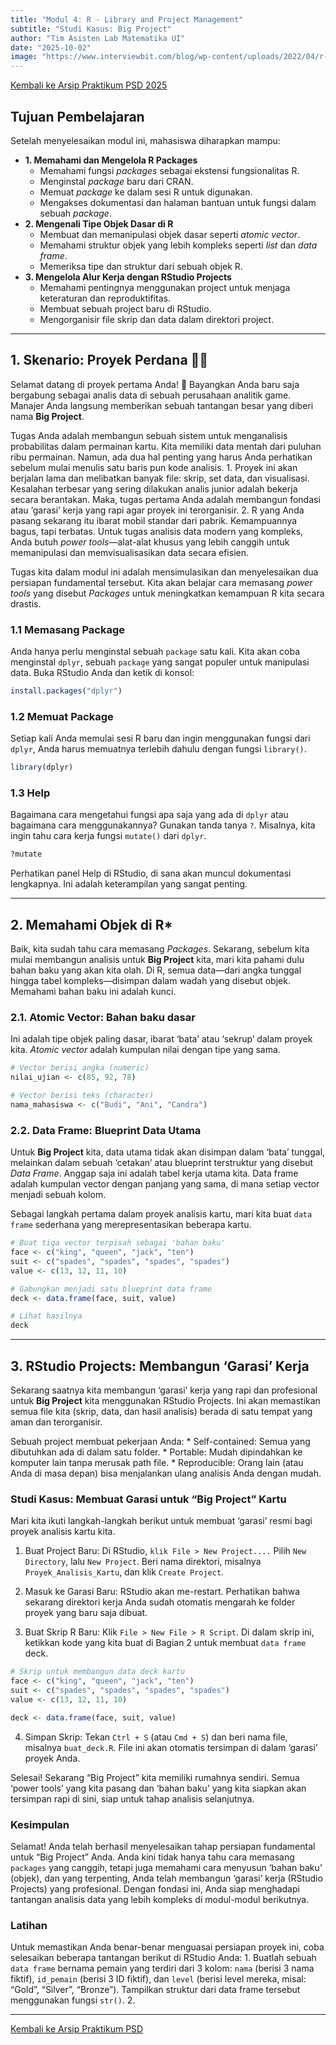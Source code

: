 ```yaml
---
title: "Modul 4: R - Library and Project Management"
subtitle: "Studi Kasus: Big Project"
author: "Tim Asisten Lab Matematika UI"
date: "2025-10-02"
image: "https://www.interviewbit.com/blog/wp-content/uploads/2022/04/r-projects-2048x1001.png"
---
```


<a href="../psd2025.qmd" class="btn btn-outline-primary mb-4">
<i class="fa-solid fa-arrow-left"></i> Kembali ke Arsip Praktikum PSD 2025
</a>

## Tujuan Pembelajaran

Setelah menyelesaikan modul ini, mahasiswa diharapkan mampu:

* **1. Memahami dan Mengelola R Packages**
    * Memahami fungsi *packages* sebagai ekstensi fungsionalitas R.
    * Menginstal *package* baru dari CRAN.
    * Memuat *package* ke dalam sesi R untuk digunakan.
    * Mengakses dokumentasi dan halaman bantuan untuk fungsi dalam sebuah *package*.

* **2. Mengenali Tipe Objek Dasar di R**
    * Membuat dan memanipulasi objek dasar seperti *atomic vector*.
    * Memahami struktur objek yang lebih kompleks seperti *list* dan *data frame*.
    * Memeriksa tipe dan struktur dari sebuah objek R.

* **3. Mengelola Alur Kerja dengan RStudio Projects**
    * Memahami pentingnya menggunakan project untuk menjaga keteraturan dan reproduktifitas.
    * Membuat sebuah project baru di RStudio.
    * Mengorganisir file skrip dan data dalam direktori project.


---

## 1. Skenario: Proyek Perdana 🧑‍🔬

Selamat datang di proyek pertama Anda! 🚀 Bayangkan Anda baru saja bergabung sebagai analis data di sebuah perusahaan analitik game. Manajer Anda langsung memberikan sebuah tantangan besar yang diberi nama **Big Project**.

Tugas Anda adalah membangun sebuah sistem untuk menganalisis probabilitas dalam permainan kartu. Kita memiliki data mentah dari puluhan ribu permainan. Namun, ada dua hal penting yang harus Anda perhatikan sebelum mulai menulis satu baris pun kode analisis.
1. Proyek ini akan berjalan lama dan melibatkan banyak file: skrip, set data, dan visualisasi. Kesalahan terbesar yang sering dilakukan analis junior adalah bekerja secara berantakan. Maka, tugas pertama Anda adalah membangun fondasi atau 'garasi' kerja yang rapi agar proyek ini terorganisir.
2. R yang Anda pasang sekarang itu ibarat mobil standar dari pabrik. Kemampuannya bagus, tapi terbatas. Untuk tugas analisis data modern yang kompleks, Anda butuh *power tools*—alat-alat khusus yang lebih canggih untuk memanipulasi dan memvisualisasikan data secara efisien.

Tugas kita dalam modul ini adalah mensimulasikan dan menyelesaikan dua persiapan fundamental tersebut. Kita akan belajar cara memasang *power tools* yang disebut *Packages* untuk meningkatkan kemampuan R kita secara drastis.

### 1.1 Memasang Package

Anda hanya perlu menginstal sebuah `package` satu kali. Kita akan coba menginstal `dplyr`, sebuah `package` yang sangat populer untuk manipulasi data. Buka RStudio Anda dan ketik di konsol:

```r
install.packages("dplyr")
```

### 1.2 Memuat Package

Setiap kali Anda memulai sesi R baru dan ingin menggunakan fungsi dari `dplyr`, Anda harus memuatnya terlebih dahulu dengan fungsi `library()`.

```r
library(dplyr)
```

### 1.3 Help

Bagaimana cara mengetahui fungsi apa saja yang ada di `dplyr` atau bagaimana cara menggunakannya? Gunakan tanda tanya `?`. Misalnya, kita ingin tahu cara kerja fungsi `mutate()` dari `dplyr`.

```r
?mutate
```

Perhatikan panel Help di RStudio, di sana akan muncul dokumentasi lengkapnya. Ini adalah keterampilan yang sangat penting.

---

## 2. Memahami Objek di R*

Baik, kita sudah tahu cara memasang *Packages*. Sekarang, sebelum kita mulai membangun analisis untuk **Big Project** kita, mari kita pahami dulu bahan baku yang akan kita olah. Di R, semua data—dari angka tunggal hingga tabel kompleks—disimpan dalam wadah yang disebut objek. Memahami bahan baku ini adalah kunci.

### 2.1. Atomic Vector: Bahan baku dasar

Ini adalah tipe objek paling dasar, ibarat 'bata' atau 'sekrup' dalam proyek kita. *Atomic vector* adalah kumpulan nilai dengan tipe yang sama.

```r
# Vector berisi angka (numeric)
nilai_ujian <- c(85, 92, 78)

# Vector berisi teks (character)
nama_mahasiswa <- c("Budi", "Ani", "Candra")
```

### 2.2. Data Frame: Blueprint Data Utama

Untuk **Big Project** kita, data utama tidak akan disimpan dalam 'bata' tunggal, melainkan dalam sebuah 'cetakan' atau blueprint terstruktur yang disebut *Data Frame*. Anggap saja ini adalah tabel kerja utama kita. Data frame adalah kumpulan vector dengan panjang yang sama, di mana setiap vector menjadi sebuah kolom.

Sebagai langkah pertama dalam proyek analisis kartu, mari kita buat `data frame` sederhana yang merepresentasikan beberapa kartu.

```r
# Buat tiga vector terpisah sebagai 'bahan baku'
face <- c("king", "queen", "jack", "ten")
suit <- c("spades", "spades", "spades", "spades")
value <- c(13, 12, 11, 10)

# Gabungkan menjadi satu blueprint data frame
deck <- data.frame(face, suit, value)

# Lihat hasilnya
deck
```

---

## 3. RStudio Projects: Membangun 'Garasi' Kerja

Sekarang saatnya kita membangun 'garasi' kerja yang rapi dan profesional untuk **Big Project** kita menggunakan RStudio Projects. Ini akan memastikan semua file kita (skrip, data, dan hasil analisis) berada di satu tempat yang aman dan terorganisir.

Sebuah project membuat pekerjaan Anda:
* Self-contained: Semua yang dibutuhkan ada di dalam satu folder.
* Portable: Mudah dipindahkan ke komputer lain tanpa merusak path file.
* Reproducible: Orang lain (atau Anda di masa depan) bisa menjalankan ulang analisis Anda dengan mudah.

### Studi Kasus: Membuat Garasi untuk "Big Project" Kartu

Mari kita ikuti langkah-langkah berikut untuk membuat 'garasi' resmi bagi proyek analisis kartu kita.

1. Buat Project Baru: Di RStudio, `klik File > New Project....` Pilih `New Directory`, lalu `New Project`. Beri nama direktori, misalnya `Proyek_Analisis_Kartu`, dan klik `Create Project`.

2. Masuk ke Garasi Baru: RStudio akan me-restart. Perhatikan bahwa sekarang direktori kerja Anda sudah otomatis mengarah ke folder proyek yang baru saja dibuat.

3. Buat Skrip R Baru: Klik `File > New File > R Script`. Di dalam skrip ini, ketikkan kode yang kita buat di Bagian 2 untuk membuat `data frame` deck.

```r
# Skrip untuk membangun data deck kartu
face <- c("king", "queen", "jack", "ten")
suit <- c("spades", "spades", "spades", "spades")
value <- c(13, 12, 11, 10)

deck <- data.frame(face, suit, value)
```

4. Simpan Skrip: Tekan `Ctrl + S` (atau `Cmd + S`) dan beri nama file, misalnya `buat_deck.R`. File ini akan otomatis tersimpan di dalam 'garasi' proyek Anda.

Selesai! Sekarang "Big Project" kita memiliki rumahnya sendiri. Semua 'power tools' yang kita pasang dan 'bahan baku' yang kita siapkan akan tersimpan rapi di sini, siap untuk tahap analisis selanjutnya.

### Kesimpulan

Selamat! Anda telah berhasil menyelesaikan tahap persiapan fundamental untuk "Big Project" Anda. Anda kini tidak hanya tahu cara memasang `packages` yang canggih, tetapi juga memahami cara menyusun 'bahan baku' (objek), dan yang terpenting, Anda telah membangun 'garasi' kerja (RStudio Projects) yang profesional. Dengan fondasi ini, Anda siap menghadapi tantangan analisis data yang lebih kompleks di modul-modul berikutnya.

### Latihan

Untuk memastikan Anda benar-benar menguasai persiapan proyek ini, coba selesaikan beberapa tantangan berikut di RStudio Anda:
1.  Buatlah sebuah `data frame` bernama pemain yang terdiri dari 3 kolom: `nama` (berisi 3 nama fiktif), `id_pemain` (berisi 3 ID fiktif), dan `level` (berisi level mereka, misal: "Gold", "Silver", "Bronze"). Tampilkan struktur dari data frame tersebut menggunakan fungsi `str()`.
2.  

---

<a href="../psd2025.qmd" class="btn btn-outline-primary mb-4">
<i class="fa-solid fa-arrow-left"></i> Kembali ke Arsip Praktikum PSD
</a>